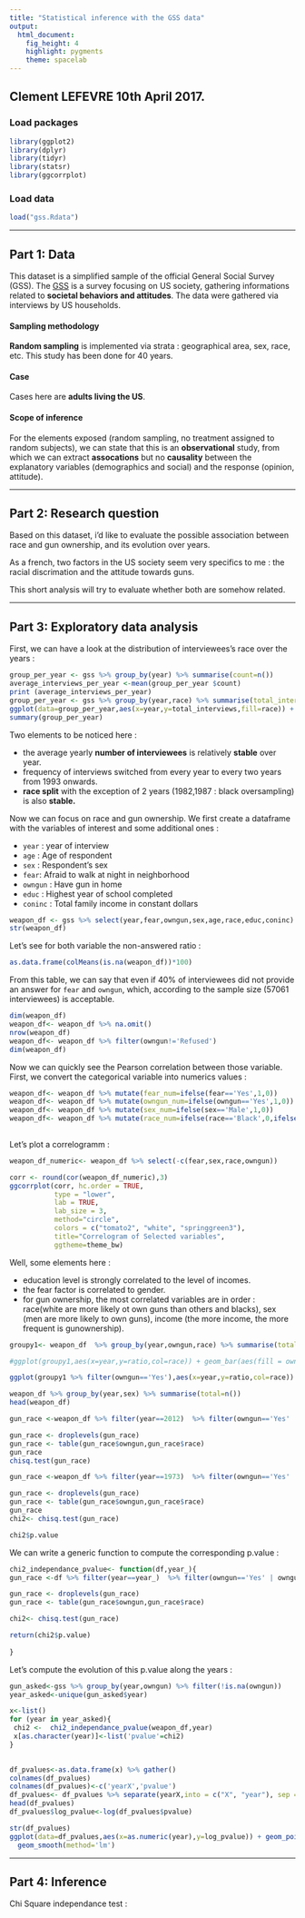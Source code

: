 ```yaml
---
title: "Statistical inference with the GSS data"
output: 
  html_document: 
    fig_height: 4
    highlight: pygments
    theme: spacelab
---
```


## Clement LEFEVRE 10th April 2017.

### Load packages

```r
library(ggplot2)
library(dplyr)
library(tidyr)
library(statsr)
library(ggcorrplot)

```

### Load data


```r
load("gss.Rdata")
```



* * *

## Part 1: Data

This dataset is a simplified sample of the official General Social Survey (GSS).
The [GSS](http://publicdata.norc.org:41000/gss/documents//BOOK/GSS_Codebook_AppendixA.pdf) is a survey focusing on US society, gathering informations related to **societal behaviors and attitudes**.
The data were gathered via interviews by US households.

#### Sampling methodology

**Random sampling** is implemented via strata : geographical area, sex, race, etc.
This study has been done for 40 years.


#### Case

Cases here are **adults living the US**.

#### Scope of inference

For the elements exposed (random sampling, no treatment assigned to random subjects), we can state that this is an **observational** study, from which we can extract **assocations** but no **causality** between the explanatory variables (demographics and social) and  the response (opinion, attitude). 


* * *

## Part 2: Research question
Based on this dataset, i'd like to evaluate the possible association between race and gun ownership, and its evolution over years.

As a french, two factors in the US society seem very specifics to me : the racial discrimation and the attitude towards guns.

This short analysis will try to evaluate whether both are somehow related.


* * *

## Part 3: Exploratory data analysis


First, we can have a look at the distribution of interviewees's race over the years  :

```r
group_per_year <- gss %>% group_by(year) %>% summarise(count=n())  
average_interviews_per_year <-mean(group_per_year $count)
print (average_interviews_per_year)
group_per_year <- gss %>% group_by(year,race) %>% summarise(total_interviews = n())
ggplot(data=group_per_year,aes(x=year,y=total_interviews,fill=race)) + geom_bar(stat='identity')+geom_hline(yintercept = mean(average_interviews_per_year),colour="blue", linetype="dashed")+annotate("text", x=1980, y=average_interviews_per_year*1.1, label="average interviews", color = "blue")
summary(group_per_year)
```


Two elements to be noticed here :

- the average yearly **number of interviewees** is relatively **stable** over year.
- frequency of interviews switched from every year to every two years from 1993 onwards.
- **race split** with the exception of 2 years (1982,1987 : black oversampling) is also **stable.**


Now we can focus on race and gun ownership.
We first create a dataframe with the variables of interest and some additional ones :

- `year` : year of interview
- `age` : Age of respondent
- `sex` : Respondent's sex
- `fear`: Afraid to walk at night in neighborhood
- `owngun` : Have gun in home
- `educ` :  Highest year of school completed
- `coninc` : Total family income in constant dollars

```r
weapon_df <- gss %>% select(year,fear,owngun,sex,age,race,educ,coninc)
str(weapon_df)
```



Let's see for both variable the non-answered ratio :
```r
as.data.frame(colMeans(is.na(weapon_df))*100)
```

From this table, we can say that even if 40% of interviewees did not provide an answer for `fear` and `owngun`, which, according to the sample size (57061 interviewees) is acceptable.

```r
dim(weapon_df)
weapon_df<- weapon_df %>% na.omit()
nrow(weapon_df)
weapon_df<- weapon_df %>% filter(owngun!='Refused')
dim(weapon_df)
```


Now we can quickly see the Pearson correlation between those variable.
First, we convert the categorical variable into numerics values :


```r
weapon_df<- weapon_df %>% mutate(fear_num=ifelse(fear=='Yes',1,0))
weapon_df<- weapon_df %>% mutate(owngun_num=ifelse(owngun=='Yes',1,0))
weapon_df<- weapon_df %>% mutate(sex_num=ifelse(sex=='Male',1,0))
weapon_df<- weapon_df %>% mutate(race_num=ifelse(race=='Black',0,ifelse(race=='White',2,1)))
                                 
```


Let's plot a correlogramm :

```r

weapon_df_numeric<- weapon_df %>% select(-c(fear,sex,race,owngun))

corr <- round(cor(weapon_df_numeric),3)
ggcorrplot(corr, hc.order = TRUE, 
           type = "lower", 
           lab = TRUE, 
           lab_size = 3, 
           method="circle", 
           colors = c("tomato2", "white", "springgreen3"), 
           title="Correlogram of Selected variables", 
           ggtheme=theme_bw)
```


Well, some elements here :

- education level is strongly correlated to the level of incomes.
- the fear factor is correlated to gender.
- for gun ownership, the most correlated variables are in order : race(white are more likely ot own guns than others and blacks), sex (men are more likely to own guns), income (the more income, the more frequent is gunownership).



```r


groupy1<- weapon_df  %>% group_by(year,owngun,race) %>% summarise(total=n()) %>% mutate(ratio=total/sum(total))

#ggplot(groupy1,aes(x=year,y=ratio,col=race)) + geom_bar(aes(fill = owngun), stat="identity")

ggplot(groupy1 %>% filter(owngun=='Yes'),aes(x=year,y=ratio,col=race)) + geom_line()

```

```r
weapon_df %>% group_by(year,sex) %>% summarise(total=n())
head(weapon_df)

```
```r
gun_race <-weapon_df %>% filter(year==2012)  %>% filter(owngun=='Yes' | owngun=='No',owngun!='Refused')

gun_race <- droplevels(gun_race)
gun_race <- table(gun_race$owngun,gun_race$race)
gun_race
chisq.test(gun_race)
```
```r
gun_race <-weapon_df %>% filter(year==1973)  %>% filter(owngun=='Yes' | owngun=='No',owngun!='Refused')

gun_race <- droplevels(gun_race)
gun_race <- table(gun_race$owngun,gun_race$race)
gun_race
chi2<- chisq.test(gun_race)

chi2$p.value
```
We can write a generic function to compute the corresponding p.value :

```r
chi2_independance_pvalue<- function(df,year_){
gun_race <-df %>% filter(year==year_)  %>% filter(owngun=='Yes' | owngun=='No')

gun_race <- droplevels(gun_race)
gun_race <- table(gun_race$owngun,gun_race$race)

chi2<- chisq.test(gun_race)

return(chi2$p.value)
  
}
```


Let's compute the evolution of this p.value along the years :

```r
gun_asked<-gss %>% group_by(year,owngun) %>% filter(!is.na(owngun)) 
year_asked<-unique(gun_asked$year)
```

```r

x<-list()
for (year in year_asked){
 chi2 <-  chi2_independance_pvalue(weapon_df,year)
 x[as.character(year)]<-list('pvalue'=chi2)
}

 
df_pvalues<-as.data.frame(x) %>% gather() 
colnames(df_pvalues)
colnames(df_pvalues)<-c('yearX','pvalue')
df_pvalues<- df_pvalues %>% separate(yearX,into = c("X", "year"), sep = "X")
head(df_pvalues)
df_pvalues$log_pvalue<-log(df_pvalues$pvalue)

str(df_pvalues)
ggplot(data=df_pvalues,aes(x=as.numeric(year),y=log_pvalue)) + geom_point()+stat_summary(fun.data=mean_cl_normal) + 
  geom_smooth(method='lm')

```


* * *

## Part 4: Inference

Chi Square independance test :

```r

```

